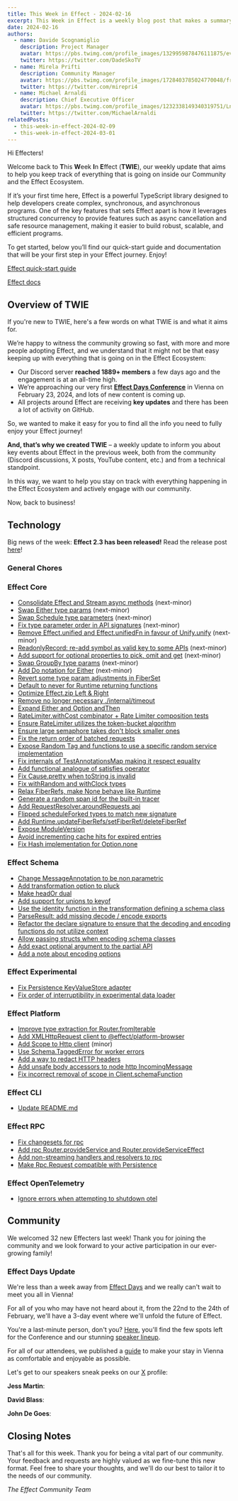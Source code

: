 ```yaml
---
title: This Week in Effect - 2024-02-16
excerpt: This Week in Effect is a weekly blog post that makes a summary of what happened in the Effect Community and Ecosystem to help you keep track of all the news, features and changes!
date: 2024-02-16
authors:
  - name: Davide Scognamiglio
    description: Project Manager
    avatar: https://pbs.twimg.com/profile_images/1329959878476111875/evHG8VX6_400x400.jpg
    twitter: https://twitter.com/DadeSkoTV
  - name: Mirela Prifti
    description: Community Manager
    avatar: https://pbs.twimg.com/profile_images/1728403785024770048/frKphayT_400x400.jpg
    twitter: https://twitter.com/mirepri4
  - name: Michael Arnaldi
    description: Chief Executive Officer
    avatar: https://pbs.twimg.com/profile_images/1232338149340319751/Ln9nNWyk_400x400.jpg
    twitter: https://twitter.com/MichaelArnaldi
relatedPosts:
  - this-week-in-effect-2024-02-09
  - this-week-in-effect-2024-03-01
---
```


Hi Effecters! 

Welcome back to **T**his **W**eek **I**n **E**ffect (**TWIE**), our weekly update that aims to help you keep track of everything that is going on inside our Community and the Effect Ecosystem.

If it’s your first time here, Effect is a powerful TypeScript library designed to help developers create complex, synchronous, and asynchronous programs. One of the key features that sets Effect apart is how it leverages structured concurrency to provide features such as async cancellation and safe resource management, making it easier to build robust, scalable, and efficient programs.

To get started, below you’ll find our quick-start guide and documentation that will be your first step in your Effect journey. Enjoy!

[Effect quick-start guide](/docs/quickstart)

[Effect docs](/docs/introduction)

## Overview of TWIE

If you're new to TWIE, here's a few words on what TWIE is and what it aims for.

We’re happy to witness the community growing so fast, with more and more people adopting Effect, and we understand that it might not be that easy keeping up with everything that is going on in the Effect Ecosystem:

- Our Discord server **reached 1889+ members** a few days ago and the engagement is at an all-time high.
- We’re approaching our very first **[Effect Days Conference](/events/effect-days)** in Vienna on February 23, 2024, and lots of new content is coming up.
- All projects around Effect are receiving **key updates** and there has been a lot of activity on GitHub.

So, we wanted to make it easy for you to find all the info you need to fully enjoy your Effect journey!

**And, that’s why we created TWIE** – a weekly update to inform you about key events about Effect in the previous week, both from the community (Discord discussions, X posts, YouTube content, etc.) and from a technical standpoint.

In this way, we want to help you stay on track with everything happening in the Effect Ecosystem and actively engage with our community.

Now, back to business!

## Technology

Big news of the week: **Effect 2.3 has been released!** Read the release post [here](https://effect.website/blog/release-2.3)!

### General Chores


### Effect Core
+ [Consolidate Effect and Stream async methods](https://github.com/Effect-TS/effect/pull/2087) (next-minor)
+ [Swap Either type params](https://github.com/Effect-TS/effect/pull/2102) (next-minor)
+ [Swap Schedule type parameters](https://github.com/Effect-TS/effect/pull/2155) (next-minor)
+ [Fix type parameter order in API signatures](https://github.com/Effect-TS/effect/pull/2156) (next-minor)
+ [Remove Effect.unified and Effect.unifiedFn in favour of Unify.unify](https://github.com/Effect-TS/effect/pull/2158) (next-minor)
+ [ReadonlyRecord: re-add symbol as valid key to some APIs](https://github.com/Effect-TS/effect/pull/2164) (next-minor)
+ [Add support for optional properties to pick, omit and get](https://github.com/Effect-TS/effect/pull/2161) (next-minor)
+ [Swap GroupBy type params](https://github.com/Effect-TS/effect/pull/2169) (next-minor)
+ [Add Do notation for Either](https://github.com/Effect-TS/effect/pull/2157) (next-minor)
+ [Revert some type param adjustments in FiberSet](https://github.com/Effect-TS/effect/pull/2094)
+ [Default to never for Runtime returning functions](https://github.com/Effect-TS/effect/pull/2096)
+ [Optimize Effect.zip Left & Right](https://github.com/Effect-TS/effect/pull/2099)
+ [Remove no longer necessary ./internal/timeout](https://github.com/Effect-TS/effect/pull/2098)
+ [Expand Either and Option andThen](https://github.com/Effect-TS/effect/pull/2103)
+ [RateLimiter.withCost combinator + Rate Limiter composition tests](https://github.com/Effect-TS/effect/pull/2090)
+ [Ensure RateLimiter utilizes the token-bucket algorithm](https://github.com/Effect-TS/effect/pull/2097)
+ [Ensure large semaphore takes don't block smaller ones](https://github.com/Effect-TS/effect/pull/2107)
+ [Fix the return order of batched requests](https://github.com/Effect-TS/effect/pull/2114)
+ [Expose Random Tag and functions to use a specific random service implementation](https://github.com/Effect-TS/effect/pull/2137)
+ [Fix internals of TestAnnotationsMap making it respect equality](https://github.com/Effect-TS/effect/pull/2138)
+ [Add functional analogue of satisfies operator](https://github.com/Effect-TS/effect/pull/2080)
+ [Fix Cause.pretty when toString is invalid](https://github.com/Effect-TS/effect/pull/2143)
+ [Fix withRandom and withClock types](https://github.com/Effect-TS/effect/pull/2144)
+ [Relax FiberRefs, make None behave like Runtime](https://github.com/Effect-TS/effect/pull/2139)
+ [Generate a random span id for the built-in tracer](https://github.com/Effect-TS/effect/pull/2147)
+ [Add RequestResolver.aroundRequests api](https://github.com/Effect-TS/effect/pull/2145)
+ [Flipped scheduleForked types to match new signature](https://github.com/Effect-TS/effect/pull/2148)
+ [Add Runtime.updateFiberRefs/setFiberRef/deleteFiberRef](https://github.com/Effect-TS/effect/pull/2149)
+ [Expose ModuleVersion](https://github.com/Effect-TS/effect/pull/2142)
+ [Avoid incrementing cache hits for expired entries](https://github.com/Effect-TS/effect/pull/2159)
+ [Fix Hash implementation for Option.none](https://github.com/Effect-TS/effect/pull/2165)

### Effect Schema
+ [Change MessageAnnotation to be non parametric](https://github.com/Effect-TS/effect/pull/2170)
+ [Add transformation option to pluck](https://github.com/Effect-TS/effect/pull/2108)
+ [Make headOr dual](https://github.com/Effect-TS/effect/pull/2110)
+ [Add support for unions to keyof](https://github.com/Effect-TS/effect/pull/2111)
+ [Use the identity function in the transformation defining a schema class](https://github.com/Effect-TS/effect/pull/2121)
+ [ParseResult: add missing decode / encode exports](https://github.com/Effect-TS/effect/pull/2124)
+ [Refactor the declare signature to ensure that the decoding and encoding functions do not utilize context](https://github.com/Effect-TS/effect/pull/2123)
+ [Allow passing structs when encoding schema classes](https://github.com/Effect-TS/effect/pull/2128)
+ [Add exact optional argument to the partial API](https://github.com/Effect-TS/effect/pull/2141)
+ [Add a note about encoding options](https://github.com/Effect-TS/effect/pull/2166)

### Effect Experimental
+ [Fix Persistence KeyValueStore adapter](https://github.com/Effect-TS/effect/pull/2115)
+ [Fix order of interruptibility in experimental data loader](https://github.com/Effect-TS/effect/pull/2163)

### Effect Platform
+ [Improve type extraction for Router.fromIterable](https://github.com/Effect-TS/effect/pull/2091)
+ [Add XMLHttpRequest client to @effect/platform-browser](https://github.com/Effect-TS/effect/pull/2117)
+ [Add Scope to Http client](https://github.com/Effect-TS/effect/pull/2119) (minor)
+ [Use Schema.TaggedError for worker errors](https://github.com/Effect-TS/effect/pull/2133)
+ [Add a way to redact HTTP headers](https://github.com/Effect-TS/effect/pull/2122)
+ [Add unsafe body accessors to node http IncomingMessage](https://github.com/Effect-TS/effect/pull/2150)
+ [Fix incorrect removal of scope in Client.schemaFunction](https://github.com/Effect-TS/effect/pull/2152)

### Effect CLI
+ [Update README.md](https://github.com/Effect-TS/effect/pull/2125)

### Effect RPC
+ [Fix changesets for rpc](https://github.com/Effect-TS/effect/pull/2081)
+ [Add rpc Router.provideService and Router.provideServiceEffect](https://github.com/Effect-TS/effect/pull/2092)
+ [Add non-streaming handlers and resolvers to rpc](https://github.com/Effect-TS/effect/pull/2100)
+ [Make Rpc.Request compatible with Persistence](https://github.com/Effect-TS/effect/pull/2106)

### Effect OpenTelemetry
+ [Ignore errors when attempting to shutdown otel](https://github.com/Effect-TS/effect/pull/2131)

## Community

We welcomed 32 new Effecters last week! Thank you for joining the community and we look forward to your active participation in our ever-growing family!

### Effect Days Update

We're less than a week away from [Effect Days](/events/effect-days) and we really can't wait to meet you all in Vienna! 

For all of you who may have not heard about it, from the 22nd to the 24th of February, we'll have a 3-day event where we'll unfold the future of Effect.

You're a last-minute person, don't you? [Here](/events/effect-days#ticket), you'll find the few spots left for the Conference and our stunning [speaker lineup](/events/effect-days#speakers).

For all of our attendees, we published a [guide](https://effect.website/events/effect-days/vienna-travel-guide) to make your stay in Vienna as comfortable and enjoyable as possible.

Let's get to our speakers sneak peeks on our [X](https://twitter.com/EffectTS_) profile: 

**Jess Martin**:

<Tweet id="1757011672147824734" />

**David Blass**:

<Tweet id="1757742770637160854" />

**John De Goes**:

<Tweet id="1758452635366007185" />



## Closing Notes

That's all for this week. Thank you for being a vital part of our community. Your feedback and requests are highly valued as we fine-tune this new format. Feel free to share your thoughts, and we'll do our best to tailor it to the needs of our community.

_The Effect Community Team_
